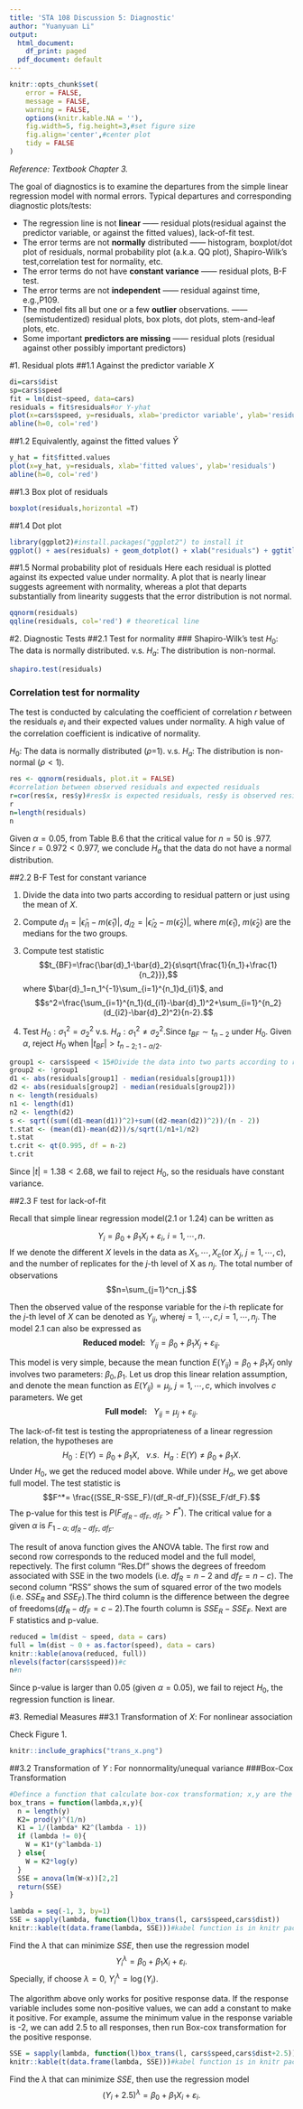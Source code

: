 ```yaml
---
title: 'STA 108 Discussion 5: Diagnostic'
author: "Yuanyuan Li"
output:
  html_document:
    df_print: paged
  pdf_document: default
---
```


```r
knitr::opts_chunk$set(
	error = FALSE,
	message = FALSE,
	warning = FALSE,
	options(knitr.kable.NA = ''),
	fig.width=5, fig.height=3,#set figure size
	fig.align='center',#center plot
	tidy = FALSE
)
```

*Reference: Textbook Chapter 3.*

The goal of diagnostics is to examine the departures from the simple linear regression model with normal errors. Typical departures and corresponding diagnostic plots/tests:

- The regression line is not **linear** —— residual plots(residual against the predictor variable, or against the fitted values), lack-of-fit test.
- The error terms are not **normally** distributed —— histogram, boxplot/dot plot of residuals, normal probability plot (a.k.a. QQ plot), Shapiro-Wilk’s test,correlation test for normality, etc.
- The error terms do not have **constant variance** —— residual plots, B-F test.
- The error terms are not **independent** —— residual against time, e.g.,P109.
- The model fits all but one or a few **outlier** observations. —— (semistudentized) residual plots, box plots, dot plots, stem-and-leaf plots, etc.
- Some important **predictors are missing** —— residual plots (residual against other possibly important predictors)

#1. Residual plots
##1.1 Against the predictor variable $X$

```r
di=cars$dist
sp=cars$speed
fit = lm(dist~speed, data=cars)
residuals = fit$residuals#or Y-yhat
plot(x=cars$speed, y=residuals, xlab='predictor variable', ylab='residuals')
abline(h=0, col='red')
```


##1.2 Equivalently, against the fitted values $\hat{Y}$
```r
y_hat = fit$fitted.values
plot(x=y_hat, y=residuals, xlab='fitted values', ylab='residuals')
abline(h=0, col='red')
```

##1.3 Box plot of residuals
```r
boxplot(residuals,horizontal =T)
```

##1.4 Dot plot
```r
library(ggplot2)#install.packages("ggplot2") to install it 
ggplot() + aes(residuals) + geom_dotplot() + xlab("residuals") + ggtitle("Dot plot of residuals")
```


##1.5 Normal probability plot of residuals
Here each residual is plotted against its expected value under normality.
A plot that is nearly linear suggests agreement with normality, whereas a plot that departs substantially from linearity suggests that the error distribution is not normal.

```r
qqnorm(residuals)
qqline(residuals, col='red') # theoretical line
```


#2. Diagnostic Tests
##2.1 Test for normality
### Shapiro-Wilk’s test
$H_0$: The data is normally distributed. v.s. $H_a$: The distribution is non-normal.
```r
shapiro.test(residuals)
```


### Correlation test for normality

The test is conducted by calculating the coefficient of correlation $r$ between the residuals $e_i$ and their expected values under normality. A high value of the correlation coefficient is indicative of normality. 

$H_0$: The data is normally distributed ($\rho$=1). v.s. $H_a$: The distribution is non-normal ($\rho<1$).

```r
res <- qqnorm(residuals, plot.it = FALSE)
#correlation between observed residuals and expected residuals
r=cor(res$x, res$y)#res$x is expected residuals, res$y is observed residuals
r
n=length(residuals)
n
```

Given $\alpha=0.05$, from Table B.6 that the critical value for $n = 50$ is .977. Since $r=0.972<0.977$, we conclude $H_a$ that the data do not have a normal distribution.


##2.2 B-F Test for constant variance

1. Divide the data into two parts according to residual pattern or just using the mean of $X$.

2. Compute $d_{i1}=|\hat{\epsilon}_{i1}-m(\hat{\epsilon}_{1})|$, $d_{i2}=|\hat{\epsilon}_{i2}-m(\hat{\epsilon}_{2})|$, where $m(\hat{\epsilon}_{1})$, $m(\hat{\epsilon}_{2})$ are the medians for the two groups.

3. Compute test statistic
$$t_{BF}=\frac{\bar{d}_1-\bar{d}_2}{s\sqrt{\frac{1}{n_1}+\frac{1}{n_2}}},$$
where $\bar{d}_1=n_1^{-1}\sum_{i=1}^{n_1}d_{i1}$, and 
$$s^2=\frac{\sum_{i=1}^{n_1}(d_{i1}-\bar{d}_1)^2+\sum_{i=1}^{n_2}(d_{i2}-\bar{d}_2)^2}{n-2}.$$

4. Test $H_0: \sigma_1^2=\sigma_2^2$ v.s. $H_a: \sigma_1^2 \neq \sigma_2^2$.Since $t_{BF} \sim t_{n-2}$ under $H_0$. Given $\alpha$, reject $H_0$ when $|t_{BF}|>t_{n-2;1-\alpha/2}$.

```r
group1 <- cars$speed < 15#Divide the data into two parts according to residual pattern
group2 <- !group1
d1 <- abs(residuals[group1] - median(residuals[group1]))
d2 <- abs(residuals[group2] - median(residuals[group2]))
n <- length(residuals)
n1 <- length(d1)
n2 <- length(d2)
s <- sqrt((sum((d1-mean(d1))^2)+sum((d2-mean(d2))^2))/(n - 2))
t.stat <- (mean(d1)-mean(d2))/s/sqrt(1/n1+1/n2)
t.stat
t.crit <- qt(0.995, df = n-2)
t.crit
```

Since $|t|=1.38<2.68$, we fail to reject $H_0$, so the residuals have constant variance.

##2.3 F test for lack-of-fit

Recall that simple linear regression model(2.1 or 1.24) can be written as

$$Y_i= \beta_0+\beta_1X_i+\varepsilon_i,\ i=1,\cdots,n.$$
If we denote the different $X$ levels in the data as $X_1,\cdots, X_c$(or $X_j$, $j=1,\cdots,c$), and the number of replicates for the $j$-th level of X as $n_j$. The total number of observations 
$$n=\sum_{j=1}^cn_j.$$

Then the observed value of the response variable for the $i$-th replicate for the $j$-th level of $X$ can be denoted as $Y_{ij}$, where$j=1,\cdots,c$,$i=1,\cdots,n_j$. The model 2.1 can also be expressed as
$$\textbf{Reduced model:} \ \ Y_{ij}=\beta_0+\beta_1X_j + \varepsilon_{ij}.$$

This model is very simple, because the mean function $E(Y_{ij})=\beta_0+\beta_1X_j$ only involves two parameters: $\beta_0, \beta_1$. Let us drop this linear relation assumption, and denote the mean function as $E(Y_{ij})=\mu_j,\ j=1,\cdots,c,$ which involves $c$ parameters. We get $$\textbf{Full model:} \ \ \ Y_{ij}=\mu_j+\varepsilon_{ij}.$$

The lack-of-fit test is testing the appropriateness of a linear regression relation, the hypotheses are
$$H_0: E(Y)=\beta_0+\beta_1 X, \ \ \ v.s. \ \ H_a: E(Y) \neq \beta_0+\beta_1 X.$$
Under $H_0$, we get the reduced model above. While under $H_a$, we get above full model. The test statistic is 
$$F^*= \frac{(SSE_R-SSE_F)/(df_R-df_F)}{SSE_F/df_F}.$$
The p-value for this test is $P(F_{df_R-df_F, \ df_F}>F^*)$. The critical value for a given $\alpha$ is $F_{1-\alpha; \ df_R-df_F, \ df_F}$.

The result of anova function gives the ANOVA table. The first row and second row corresponds to the reduced model and the full model, repectively. The first column "Res.Df" shows the degrees of freedom associated with SSE in the two models (i.e. $df_R = n-2$ and $df_F=n-c$). The second column "RSS" shows the sum of squared error of the two models (i.e. $SSE_R$ and $SSE_F$).The third column is the difference between the degree of freedoms($df_R-df_F=c-2$).The fourth column is $SSE_R-SSE_F$. Next are F statistics and p-value.

```r
reduced = lm(dist ~ speed, data = cars)
full = lm(dist ~ 0 + as.factor(speed), data = cars) 
knitr::kable(anova(reduced, full))
nlevels(factor(cars$speed))#c
n#n
```

Since p-value is larger than 0.05 (given $\alpha=0.05$), we fail to reject $H_0$, the regression function is linear.

#3. Remedial Measures
##3.1 Transformation of $X$: For nonlinear association

Check Figure 1.

```r
knitr::include_graphics("trans_x.png")
```

##3.2 Transformation of $Y$ : For nonnormality/unequal variance
###Box-Cox Transformation

```r
#Defince a function that calculate box-cox transformation; x,y are the variables.
box_trans = function(lambda,x,y){
  n = length(y)
  K2= prod(y)^(1/n)
  K1 = 1/(lambda* K2^(lambda - 1))
  if (lambda != 0){
    W = K1*(y^lambda-1)
  } else{
    W = K2*log(y)
  }
  SSE = anova(lm(W~x))[2,2]
  return(SSE)
}

lambda = seq(-1, 3, by=1)
SSE = sapply(lambda, function(l)box_trans(l, cars$speed,cars$dist))
knitr::kable(t(data.frame(lambda, SSE)))#kabel function is in knitr package
```

Find the $\lambda$ that can minimize $SSE$, then use the regression model
$$Y_i^\lambda=\beta_0+\beta_1X_i+\varepsilon_i.$$
Specially, if choose $\lambda=0$, $Y_i^\lambda=\log(Y_i).$

The algorithm above only works for positive response data. If the response variable includes some non-positive values, we can add a constant to make it positive. For example, assume the minimum value in the response variable is -2, we can add 2.5 to all responses, then run Box-cox transformation for the positive response.

```r
SSE = sapply(lambda, function(l)box_trans(l, cars$speed,cars$dist+2.5))
knitr::kable(t(data.frame(lambda, SSE)))#kabel function is in knitr package
```

Find the $\lambda$ that can minimize $SSE$, then use the regression model
$$(Y_i+2.5)^\lambda=\beta_0+\beta_1X_i+\varepsilon_i.$$

